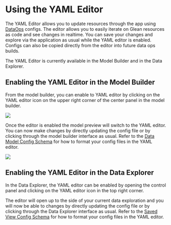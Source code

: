 # Using the YAML Editor

The YAML Editor allows you to update resources through the app using [DataOps](/docs/data-ops) configs. The editor allows you to easily iterate on Glean resources as code and see changes in realtime. You can save your changes and explore via the application as usual while the YAML editor is enabled. Configs can also be copied directly from the editor into future data ops builds.

The YAML Editor is currently available in the Model Builder and in the Data
Explorer.

## Enabling the YAML Editor in the Model Builder

From the model builder, you can enable to YAML editor by clicking on the YAML
editor icon on the upper right corner of the center panel in the model builder.

![](/yaml-editor/select-model-builder.png)

Once the editor is enabled the model preview will switch to the YAML editor. You
can now make changes by directly updating the config file or by clicking through
the model builder interface as usual. Refer to the
[Data Model Config Schema](/data-ops/config-schema/Data-Model) for how to format
your config files in the YAML editor.

![](/yaml-editor/model-builder.png)

## Enabling the YAML Editor in the Data Explorer

In the Data Explorer, the YAML editor can be enabled by opening the control
panel and clicking on the YAML editor icon in the top right corner.


The editor will open up to the side of your current data exploration and you
will now be able to changes by directly updating the config file or by clicking
through the Data Explorer interface as usual. Refer to the
[Saved View Config Schema](/data-ops/config-schema/Saved-View) for how to format
your config files in the YAML editor.
